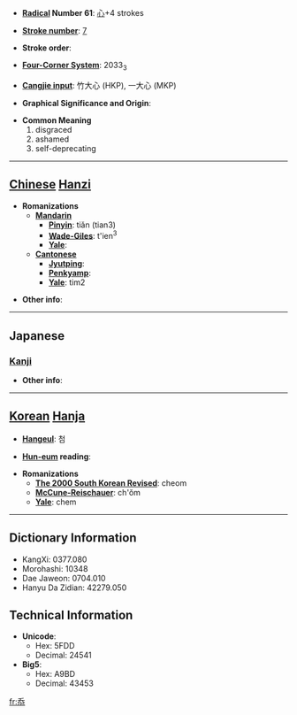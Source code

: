 * '''[[Wiktionary:Chinese radical index| Radical]] Number 61''': [[Wiktionary:Chinese radical index 心|心]]+4 strokes

* '''[[Wiktionary:Chinese total strokes index|Stroke number]]''': [[Wiktionary:Chinese total strokes index 7|7]]

* '''Stroke order''': 

* '''[[Wiktionary:Chinese four corner index|Four-Corner System]]''': 2033<sub>3</sub>

* '''[[Wiktionary:Chinese Cangjie index|Cangjie input]]''': 竹大心 (HKP), 一大心 (MKP)

* '''Graphical Significance and Origin''': 

* '''Common Meaning'''
*#disgraced
*# ashamed
*# self-deprecating


----

== [[Chinese]] [[Hanzi]] ==

* '''Romanizations'''
** '''[[Mandarin]]'''
*** '''[[Pinyin]]''': tiǎn (tian3)
*** '''[[Wade-Giles]]''': t'ien<sup>3</sup>
*** '''[[Yale]]''': 
** '''[[Cantonese]]'''
*** '''[[Jyutping]]''':
*** '''[[Penkyamp]]''': 
*** '''[[Yale]]''': tim2

* '''Other info''': 

----

==Japanese==
===[[Kanji]]===
{{kanji|on readings=[[てん]] (ten)
|kun readings=[[かたじけな]] (katajikena)
}}

* '''Other info''':  

----

== [[Korean]] [[Hanja]] ==

* '''[[Hangeul]]''': 첨

* '''[[Hun-eum]] reading''': 

* '''Romanizations'''
** '''[[The 2000 South Korean Revised Romanization|The 2000 South Korean Revised]]''': cheom
** '''[[McCune-Reischauer]]''': ch'ŏm
** '''[[Yale]]''': chem

----

== Dictionary Information ==

* KangXi: 0377.080
* Morohashi: 10348
* Dae Jaweon: 0704.010
* Hanyu Da Zidian: 42279.050

== Technical Information ==

* '''Unicode''':
** Hex: 5FDD
** Decimal: 24541
* '''Big5''':
** Hex: A9BD
** Decimal: 43453

[[fr:忝]]